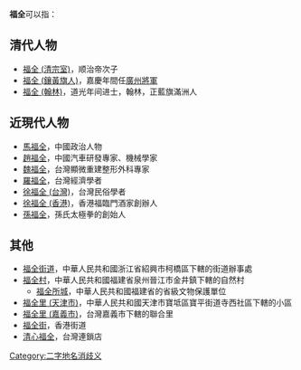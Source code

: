 '''福全'''可以指：

==清代人物==
*[[福全_(清宗室)|福全 (清宗室)]]，顺治帝次子
*[[福全_(鑲黃旗人)|福全 (鑲黃旗人)]]，嘉慶年間任[[廣州將軍|廣州將軍]]
*[[福全_(翰林)|福全 (翰林)]]，道光年间进士，翰林，正藍旗滿洲人

==近現代人物==
* [[馬福全|馬福全]]，中國政治人物
* [[趙福全|趙福全]]，中國汽車研發專家、機械學家
* [[魏福全|魏福全]]，台灣顯微重建整形外科專家
* [[羅福全|羅福全]]，台灣經濟學者
* [[徐福全_(台灣)|徐福全 (台灣)]]，台灣民俗學者
* [[徐福全_(香港)|徐福全 (香港)]]，香港福臨門酒家創辦人
* [[孫福全|孫福全]]，孫氏太極拳的創始人

==其他==
* [[福全街道|福全街道]]，中華人民共和國浙江省紹興市柯橋區下轄的街道辦事處
* [[福全村|福全村]]，中華人民共和國福建省泉州晉江市金井鎮下轄的自然村
** [[福全所城|福全所城]]，中華人民共和國福建省的省級文物保護單位
* [[福全里_(天津市)|福全里 (天津市)]]，中華人民共和國天津市寶坻區寶平街道寺西社區下轄的小區
* [[福全里_(嘉義市)|福全里 (嘉義市)]]，台灣嘉義市下轄的聯合里
* [[福全街|福全街]]，香港街道
* [[清心福全|清心福全]]，台灣連鎖店

{{消歧义|cat=二字人名消歧义|F}}

[[Category:二字地名消歧义|Category:二字地名消歧义]]